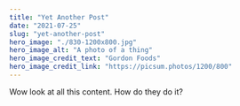 ---
title: "Yet Another Post"
date: "2021-07-25"
slug: "yet-another-post"
hero_image: "./830-1200x800.jpg"
hero_image_alt: "A photo of a thing"
hero_image_credit_text: "Gordon Foods"
hero_image_credit_link: "https://picsum.photos/1200/800"
---

Wow look at all this content. How do they do it?
